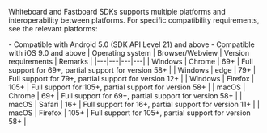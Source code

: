Whiteboard and Fastboard SDKs supports multiple platforms and interoperability between platforms. For specific compatibility requirements, see the relevant platforms:

<PlatformWrapper platform="android">
- Compatible with Android 5.0 (SDK API Level 21) and above			
</PlatformWrapper>

<PlatformWrapper platform="ios">
- Compatible with iOS 9.0 and above
</PlatformWrapper>

<PlatformWrapper platform="web">
| Operating system	| Browser/Webview | Version requirements | Remarks |
|---|---|---|---|
| Windows | Chrome | 69+ | Full support for 69+, partial support for version 58+ |
| Windows | edge | 79+ | Full support for 79+, partial support for version 12+ |
| Windows | Firefox | 105+ | Full support for 105+, partial support for version 58+ |
| macOS	| Chrome |	69+ | Full support for 69+, partial support for version 58+ |
| macOS	| Safari |	16+ | Full support for 16+, partial support for version 11+ |
| macOS	| Firefox |	105+ | Full support for 105+, partial support for version 58+ |

</PlatformWrapper>